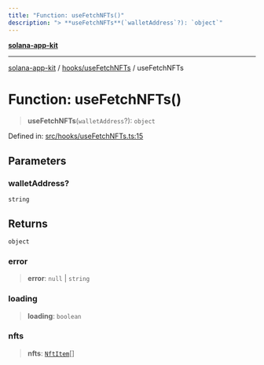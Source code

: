 ```yaml
---
title: "Function: useFetchNFTs()"
description: "> **useFetchNFTs**(`walletAddress`?): `object`"
---
```


[**solana-app-kit**](../../../README.mdx)

***

[solana-app-kit](../../../README.mdx) / [hooks/useFetchNFTs](../README.mdx) / useFetchNFTs

# Function: useFetchNFTs()

> **useFetchNFTs**(`walletAddress`?): `object`

Defined in: [src/hooks/useFetchNFTs.ts:15](https://github.com/SendArcade/solana-social-starter/blob/b27156124ee1831d644b1af765e8d55a2885cd4f/src/hooks/useFetchNFTs.ts#L15)

## Parameters

### walletAddress?

`string`

## Returns

`object`

### error

> **error**: `null` \| `string`

### loading

> **loading**: `boolean`

### nfts

> **nfts**: [`NftItem`](../interfaces/NftItem.mdx)[]

